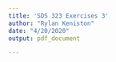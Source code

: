 ---
title: 'SDS 323 Exercises 3'
author: "Rylan Keniston"
date: "4/20/2020"
output: pdf_document

---
